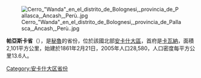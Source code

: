 [[Image:Cerro_"Wanda"_en_el_distrito_de_Bolognesi,_provincia_de_Pallasca,_Ancash,_Perù..jpg|right]]

'''帕亞斯卡省'''（{{lang-es|Provincia de Pallasca}}），是[[秘魯|秘魯]]的省份，位於該國北部[[安卡什大區|安卡什大區]]，首府是[[卡瓦納|卡瓦納]]，面積2,101平方公里，始建於1861年2月21日，2005年人口28,580，人口密度每平方公里13.6人。

{{coord|8|24|00|S|78|01|59|W|type:adm2nd_source:itwiki|display=title}}

{{秘魯省份|state=collapsed}}
{{秘鲁行政区划小作品}}
[[Category:安卡什大区省份|Category:安卡什大区省份]]